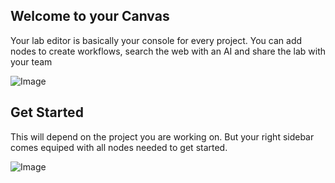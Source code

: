 ## Welcome to your Canvas

Your lab editor is basically your console for every project. You can add nodes to create workflows, search the web with an AI and share the lab with your team

![Image](/canvas.png)

## Get Started

This will depend on the project you are working on. But your right sidebar comes equiped with all nodes needed to get started. 

![Image](/sidebar.png)